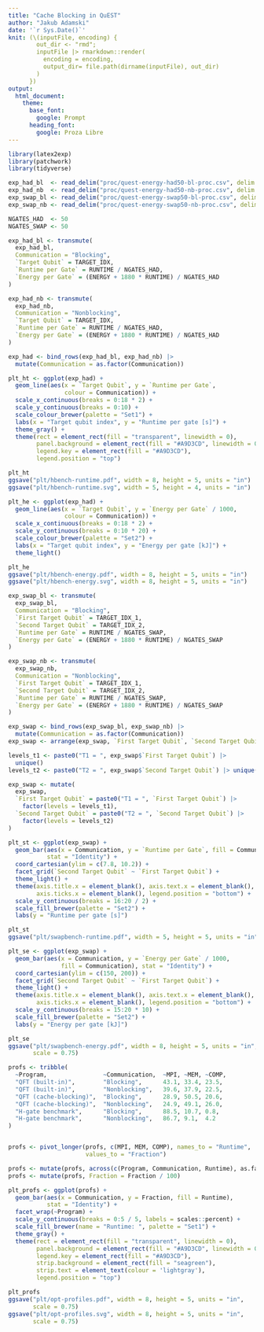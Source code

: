 ```yaml
---
title: "Cache Blocking in QuEST"
author: "Jakub Adamski"
date: '`r Sys.Date()`'
knit: (\(inputFile, encoding) {
        out_dir <- "rmd";
        inputFile |> rmarkdown::render(
          encoding = encoding, 
          output_dir= file.path(dirname(inputFile), out_dir)
        )
      })
output:
  html_document: 
    theme:
      base_font:
        google: Prompt
      heading_font:
        google: Proza Libre
---
```


```r
library(latex2exp)
library(patchwork)
library(tidyverse)
```


```r
exp_had_bl  <- read_delim("proc/quest-energy-had50-bl-proc.csv", delim = ',')
exp_had_nb  <- read_delim("proc/quest-energy-had50-nb-proc.csv", delim = ',')
exp_swap_bl <- read_delim("proc/quest-energy-swap50-bl-proc.csv", delim = ',')
exp_swap_nb <- read_delim("proc/quest-energy-swap50-nb-proc.csv", delim = ',')

NGATES_HAD  <- 50
NGATES_SWAP <- 50
```

```r
exp_had_bl <- transmute(
  exp_had_bl,
  Communication = "Blocking", 
  `Target Qubit` = TARGET_IDX, 
  `Runtime per Gate` = RUNTIME / NGATES_HAD, 
  `Energy per Gate` = (ENERGY + 1880 * RUNTIME) / NGATES_HAD
)

exp_had_nb <- transmute(
  exp_had_nb,
  Communication = "Nonblocking", 
  `Target Qubit` = TARGET_IDX, 
  `Runtime per Gate` = RUNTIME / NGATES_HAD, 
  `Energy per Gate` = (ENERGY + 1880 * RUNTIME) / NGATES_HAD
)

exp_had <- bind_rows(exp_had_bl, exp_had_nb) |> 
  mutate(Communication = as.factor(Communication))
```

```r
plt_ht <- ggplot(exp_had) +
  geom_line(aes(x = `Target Qubit`, y = `Runtime per Gate`, 
                colour = Communication)) + 
  scale_x_continuous(breaks = 0:18 * 2) + 
  scale_y_continuous(breaks = 0:10) + 
  scale_colour_brewer(palette = "Set1") + 
  labs(x = "Target qubit index", y = "Runtime per gate [s]") + 
  theme_gray() + 
  theme(rect = element_rect(fill = "transparent", linewidth = 0), 
        panel.background = element_rect(fill = "#A9D3CD", linewidth = 0), 
        legend.key = element_rect(fill = "#A9D3CD"), 
        legend.position = "top")

plt_ht
ggsave("plt/hbench-runtime.pdf", width = 8, height = 5, units = "in")
ggsave("plt/hbench-runtime.svg", width = 5, height = 4, units = "in")
```

```r
plt_he <- ggplot(exp_had) +
  geom_line(aes(x = `Target Qubit`, y = `Energy per Gate` / 1000, 
                colour = Communication)) + 
  scale_x_continuous(breaks = 0:18 * 2) + 
  scale_y_continuous(breaks = 0:10 * 20) + 
  scale_colour_brewer(palette = "Set2") + 
  labs(x = "Target qubit index", y = "Energy per gate [kJ]") + 
  theme_light()

plt_he
ggsave("plt/hbench-energy.pdf", width = 8, height = 5, units = "in")
ggsave("plt/hbench-energy.svg", width = 8, height = 5, units = "in")
```

```r
exp_swap_bl <- transmute(
  exp_swap_bl,
  Communication = "Blocking", 
  `First Target Qubit` = TARGET_IDX_1, 
  `Second Target Qubit` = TARGET_IDX_2, 
  `Runtime per Gate` = RUNTIME / NGATES_SWAP, 
  `Energy per Gate` = (ENERGY + 1880 * RUNTIME) / NGATES_SWAP
)

exp_swap_nb <- transmute(
  exp_swap_nb,
  Communication = "Nonblocking", 
  `First Target Qubit` = TARGET_IDX_1, 
  `Second Target Qubit` = TARGET_IDX_2, 
  `Runtime per Gate` = RUNTIME / NGATES_SWAP, 
  `Energy per Gate` = (ENERGY + 1880 * RUNTIME) / NGATES_SWAP
)

exp_swap <- bind_rows(exp_swap_bl, exp_swap_nb) |> 
  mutate(Communication = as.factor(Communication))
exp_swap <- arrange(exp_swap, `First Target Qubit`, `Second Target Qubit`)

levels_t1 <- paste0("T1 = ", exp_swap$`First Target Qubit`) |> 
  unique()
levels_t2 <- paste0("T2 = ", exp_swap$`Second Target Qubit`) |> unique()

exp_swap <- mutate(
  exp_swap, 
  `First Target Qubit` = paste0("T1 = ", `First Target Qubit`) |> 
    factor(levels = levels_t1), 
  `Second Target Qubit` = paste0("T2 = ", `Second Target Qubit`) |> 
    factor(levels = levels_t2)
)
```

```r
plt_st <- ggplot(exp_swap) +
  geom_bar(aes(x = Communication, y = `Runtime per Gate`, fill = Communication), 
           stat = "Identity") +
  coord_cartesian(ylim = c(7.8, 10.2)) + 
  facet_grid(`Second Target Qubit` ~ `First Target Qubit`) + 
  theme_light() + 
  theme(axis.title.x = element_blank(), axis.text.x = element_blank(),
        axis.ticks.x = element_blank(), legend.position = "bottom") + 
  scale_y_continuous(breaks = 16:20 / 2) + 
  scale_fill_brewer(palette = "Set2") + 
  labs(y = "Runtime per gate [s]")

plt_st
ggsave("plt/swapbench-runtime.pdf", width = 5, height = 5, units = "in")
```

```r
plt_se <- ggplot(exp_swap) +
  geom_bar(aes(x = Communication, y = `Energy per Gate` / 1000, 
               fill = Communication), stat = "Identity") +
  coord_cartesian(ylim = c(150, 200)) + 
  facet_grid(`Second Target Qubit` ~ `First Target Qubit`) + 
  theme_light() + 
  theme(axis.title.x = element_blank(), axis.text.x = element_blank(),
        axis.ticks.x = element_blank(), legend.position = "bottom") + 
  scale_y_continuous(breaks = 15:20 * 10) + 
  scale_fill_brewer(palette = "Set2") + 
  labs(y = "Energy per gate [kJ]")

plt_se
ggsave("plt/swapbench-energy.pdf", width = 8, height = 5, units = "in", 
       scale = 0.75)
```

```r
profs <- tribble(
  ~Program,                ~Communication,  ~MPI, ~MEM, ~COMP, 
  "QFT (built-in)",        "Blocking",      43.1, 33.4, 23.5, 
  "QFT (built-in)",        "Nonblocking",   39.6, 37.9, 22.5, 
  "QFT (cache-blocking)",  "Blocking",      28.9, 50.5, 20.6, 
  "QFT (cache-blocking)",  "Nonblocking",   24.9, 49.1, 26.0, 
  "H-gate benchmark",      "Blocking",      88.5, 10.7, 0.8, 
  "H-gate benchmark",      "Nonblocking",   86.7, 9.1,  4.2
)


profs <- pivot_longer(profs, c(MPI, MEM, COMP), names_to = "Runtime", 
                      values_to = "Fraction")

profs <- mutate(profs, across(c(Program, Communication, Runtime), as.factor))
profs <- mutate(profs, Fraction = Fraction / 100)
```

```r
plt_profs <- ggplot(profs) + 
  geom_bar(aes(x = Communication, y = Fraction, fill = Runtime), 
           stat = "Identity") + 
  facet_wrap(~Program) + 
  scale_y_continuous(breaks = 0:5 / 5, labels = scales::percent) + 
  scale_fill_brewer(name = "Runtime: ", palette = "Set1") + 
  theme_gray() + 
  theme(rect = element_rect(fill = "transparent", linewidth = 0), 
        panel.background = element_rect(fill = "#A9D3CD", linewidth = 0), 
        legend.key = element_rect(fill = "#A9D3CD"), 
        strip.background = element_rect(fill = "seagreen"), 
        strip.text = element_text(colour = 'lightgray'), 
        legend.position = "top")

plt_profs
ggsave("plt/opt-profiles.pdf", width = 8, height = 5, units = "in", 
       scale = 0.75)
ggsave("plt/opt-profiles.svg", width = 8, height = 5, units = "in", 
       scale = 0.75)
```
